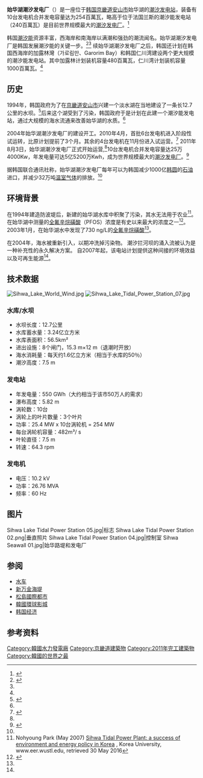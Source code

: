 {{Infobox dam
| name                 = 始华湖潮汐发电厂
| name_official        = 시화호조력발전소
| image                = Sihwa Lake Tidal Power Station 01.png
| image_size           = 240px
| image_caption        = 興建中的始华湖潮汐电厂
| image_alt            = 
| location_map         = South Korea
| location_map_size    = 
| location_map_caption = 
| lat_d   = 37
| lat_m   = 18
| lat_s   = 47
| lat_NS  = N
| long_d  = 126
| long_m  = 36
| long_s  = 46
| long_EW = E
| coordinates_type     = type:landmark_dim:1000_scale:10000_region:KR
| coordinates_display  = inline,title
| coordinates_ref      = 
| country              = [[韩国|韩国]]
| location             = [[京畿道|京畿道]][[安山市|安山市]] 
| status               = O
| construction_began   = 
| opening              = 2011年8月3日 
| decommissioned       = 
| licence_expires      = 
| cost                 = [[韩圆|₩]]3135亿
| owner                =  
| dam_operator         = 
| developer            = 
| constructor          = 
| dam_type             = 
| dam_length           = 
| dam_height           = 
| dam_width_crest      = 
| dam_width_base       = 
| dam_volume           = 
| dam_crosses          = 
| spillway_type        = 
| spillway_capacity    = 
| res_name             = 
| res_capacity_total   = 
| res_catchment        = 
| res_surface          = 
| res_max_depth        = 
| plant_operator       = 
| plant_commission     = 
| plant_decommission   = 
| plant_type           = T
| plant_turbines       = 10 × 25.4 [[Megawatt|MW]]
| plant_capacity       = 254 [[Megawatt|MW]]
| plant_annual_gen     = 
| website              = 
| extra                = 
}}
{{Infobox Korean name
|hangul = 시화호 조력발전소
|hanja = 始華湖潮力發電所
|rr = Sihwaho Joryeokbaljeonso
|mr = Sihwaho Choryŏkpaljŏnso
}}

'''始华湖潮汐发电厂'''（{{kor|諺=시화호조력발전소|漢=始華湖潮力發電所|羅=Sihwaho Joryeokbaljeonso|f=y}}）是一座位于[[韩国|韩国]][[京畿道|京畿道]][[安山市|安山市]]始华湖的[[潮汐发电站|潮汐发电站]]，装备有10台发电机合并发电容量达为254百萬瓦，略高于位于法国兰斯的潮汐能发电站（240百萬瓦）是目前世界规模最大的[[潮汐发电厂|潮汐发电厂]]。<ref name=sinopec>{{cite web  | title =全球最大的潮汐能发电站在韩国投产  | url =http://www.sinopecnews.com.cn/news/content/2011-09/27/content_1076762.shtml  | publisher =中国石化新闻网  | accessdate =2014-10-16  | archive-url =https://web.archive.org/web/20150924102030/http://www.sinopecnews.com.cn/news/content/2011-09/27/content_1076762.shtml  | archive-date =2015-09-24  | dead-url =yes  }}</ref>

韩国[[潮汐能|潮汐能]]资源丰富，西海岸和南海岸以满潮和强劲的潮流闻名。始华湖潮汐发电厂是韩国发展潮汐能的关键一步。<ref name=glinfo>{{cite web | title =全球最大的潮汐能发电站在韩国投产 | url =http://info.glinfo.com/11/0927/10/EC692F1C57377806.html | publisher =钢联资讯 | accessdate =2014-10-13 | archive-url =https://web.archive.org/web/20141020142020/http://info.glinfo.com/11/0927/10/EC692F1C57377806.html | archive-date =2014-10-20 | dead-url =yes }}</ref><ref name=sinopec /> 续始华湖潮汐发电厂之后，韩国还计划在韩国西海岸的加露林灣（가로림만、Garorim Bay）和韩国仁川湾建设两个更大规模的潮汐能发电站。其中加露林计划装机容量480百萬瓦，仁川湾计划装机容量1000百萬瓦。<ref name=sinopec/>

==历史==
1994年，韩国政府为了在[[京畿道|京畿道]][[安山市|安山市]]兴建一个淡水湖在当地建设了一条长12.7公里的水坝。<ref name=cnsb>{{cite web| title =全球最大的潮汐能发电站在韩国投产| url =http://www.cnsb.cn/html/news/680/show_680404.html| publisher =中国设备网| accessdate =2014-10-13| deadurl =yes| archiveurl =https://web.archive.org/web/20160304110949/http://www.cnsb.cn/html/news/680/show_680404.html| archivedate =2016-03-04}}</ref>后来这个湖受到了污染，韩国政府于是计划在此建一个潮汐能发电站，通过大规模的海水流通来改善始华湖的水质。<ref name=sinopec/>

2004年始华湖潮汐发电厂的建设开工。2010年4月，首批6台发电机进入阶段性试运转，比原计划提前了3个月。其余的4台发电机在11月份进入试运营。<ref name=grid>{{cite web| url =http://www.gridsources.com/contents/1064/153923.html| title =潮汐发电站发电量惊人| publisher =国际电力产业网| accessdate =2014-10-16| deadurl =yes| archiveurl =https://web.archive.org/web/20150601123037/http://www.gridsources.com/contents/1064/153923.html| archivedate =2015-06-01}}</ref> 2011年8月3日，始华湖潮汐发电厂正式开始运营,<ref name=grid />10台发电机合并发电容量达25万4000Kw，年发电量可达5亿5200万Kwh，成为世界规模最大的[[潮汐发电厂|潮汐发电厂]]。<ref name=most>{{cite web | title =世界最大规模潮汐发电站在韩正式投产 | url =http://www.most.gov.cn/gnwkjdt/201108/t20110815_89034.htm | publisher =中华人民共和国科学技术部 | accessdate =2014-10-16 | archive-date =2018-12-22 | archive-url =https://web.archive.org/web/20181222173309/http://www.most.gov.cn/gnwkjdt/201108/t20110815_89034.htm | dead-url =no }}</ref>

据韩国联合通讯社称，始华湖潮汐发电厂每年可以为韩国减少1000亿[[韩圆|韩圆]]的[[石油|石油]]进口，并减少32万吨[[温室气体|温室气体]]的排放。<ref name= glinfo/>

== 环境背景 ==
在1994年建造防波堤后，新建的始华湖水库中积聚了污染，其水无法用于农业<ref name=two>Nohyoung Park (May 2007) [http://www.eer.wustl.edu/McDonnellMayWorkshop/Presentation_files/Saturday/Saturday/Park.pdf Sihwa Tidal Power Plant: a success of environment and energy policy in Korea] {{Wayback|url=http://www.eer.wustl.edu/McDonnellMayWorkshop/Presentation_files/Saturday/Saturday/Park.pdf |date=20190307230817 }}, Korea University, www.eer.wustl.edu, retrieved 30 May 2016</ref>。 在始华湖中测量的[[全氟辛烷磺酸|全氟辛烷磺酸]]（PFOS）浓度是有史以来最大的浓度之一<ref name="envtox">{{cite journal | title=Perfluorinated compounds in streams of the Shihwa industrial zone and Lake Shihwa, South Korea | author=Rostkowski P1, Yamashita N, So IM, Taniyasu S, Lam PK, Falandysz J, Lee KT, Kim SK, Khim JS, Im SH, Newsted JL, Jones PD, Kannan K, Giesy JP | journal=Environ. Toxicol. Chem. | date=September 2006 | volume=25 | issue=9 | pages=2374–80 | doi=10.1897/05-627R.1 | pmid=16986792}}</ref>。 2003年1月，在始华湖水中发现了730 ng/L的[[全氟辛烷磺酸|全氟辛烷磺酸]]<ref name="envtox" />。

在2004年，海水被重新引入，以期冲洗掉污染物。 潮汐拦河坝的涌入流被认为是一种补充性的永久解决方案。 自2007年起，该电站计划提供这种间接的环境效益以及可再生能源<ref name=two/>。

== 技术数据 ==
[[File:Sihwa_Lake_World_Wind.jpg|thumb]]
[[File:Sihwa_Lake_Tidal_Power_Station_07.jpg|thumb]]
=== 水库/水坝 ===
* 水坝长度：12.7公里
* 水库蓄水量：3.24亿立方米
* 水库表面积：56.5km²
* 进出设施：8个闸门，15.3 m×12 m（退潮时开放）
* 海水消耗量：每天约1.6亿立方米（相当于水库的50％）
* 潮汐高度：7.5 m

=== 发电站 ===
* 年发电量：550 GWh（大约相当于该市50万人的需求）
* 瀑布高度：5.82 m
* 涡轮数：10台
* 涡轮上的叶片数量：3个叶片
* 功率：25.4 MW x 10台涡轮机 = 254 MW
* 每台涡轮机容量：482m³/ s
* 叶轮直径：7.5 m
* 转速：64.3 rpm

=== 发电机 ===
* 电压：10.2 kV
* 功率：26.76 MVA
* 频率：60 Hz

== 图片 ==
<gallery mode=packed>
Sihwa Lake Tidal Power Station 05.jpg|标志
Sihwa Lake Tidal Power Station 02.png|垂直照片
Sihwa Lake Tidal Power Station 04.jpg|控制室
Sihwa Seawall 01.jpg|始华路堤和发电厂
</gallery>

== 参阅 ==
* [[水车|水车]]
* [[新万金海堤|新万金海堤]]
* [[松島國際都市|松島國際都市]]
* [[韓國環球影城|韓國環球影城]]
* [[韩国经济|韩国经济]]

== 参考资料==
{{reflist}}

[[Category:韓國水力發電廠|Category:韓國水力發電廠]]
[[Category:京畿道建築物|Category:京畿道建築物]]
[[Category:2011年完工建築物|Category:2011年完工建築物]]
[[Category:韓國的世界之最|Category:韓國的世界之最]]